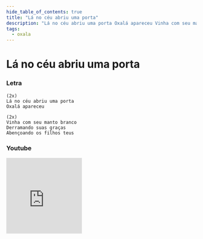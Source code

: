 ```yaml
---
hide_table_of_contents: true
title: "Lá no céu abriu uma porta"
description: "Lá no céu abriu uma porta Oxalá apareceu Vinha com seu manto branco Derramando suas graças Abençoando os filhos teus"
tags:
  - oxala
---
```


# Lá no céu abriu uma porta

### Letra

```text
(2x)
Lá no céu abriu uma porta
Oxalá apareceu

(2x)
Vinha com seu manto branco
Derramando suas graças
Abençoando os filhos teus
```

### Youtube

<iframe
  width="200"
  height="200"
  src="https://www.youtube.com/embed/UKJIwU5CttU"
  title="YouTube video player"
  frameborder="0"
  allow="accelerometer; autoplay; clipboard-write; encrypted-media; gyroscope; picture-in-picture; web-share"
  referrerpolicy="strict-origin-when-cross-origin"
  allowfullscreen
></iframe>